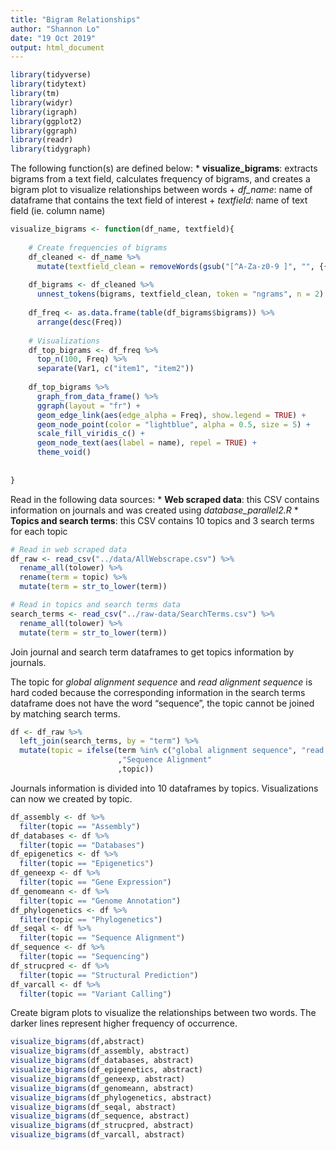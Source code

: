 ```yaml
---
title: "Bigram Relationships"
author: "Shannon Lo"
date: "19 Oct 2019"
output: html_document
---
```


```r
library(tidyverse)
library(tidytext)
library(tm)
library(widyr)
library(igraph)
library(ggplot2)
library(ggraph)
library(readr)
library(tidygraph)
```

The following function(s) are defined below:
  * **visualize_bigrams**: extracts bigrams from a text field, calculates frequency of bigrams, and creates a bigram plot to visualize relationships between words
    + *df_name*: name of dataframe that contains the text field of interest
    + *textfield*: name of text field (ie. column name)
```r
visualize_bigrams <- function(df_name, textfield){
  
    # Create frequencies of bigrams
    df_cleaned <- df_name %>% 
      mutate(textfield_clean = removeWords(gsub("[^A-Za-z0-9 ]", "", {{textfield}}), stop_words$word))
    
    df_bigrams <- df_cleaned %>%
      unnest_tokens(bigrams, textfield_clean, token = "ngrams", n = 2)
    
    df_freq <- as.data.frame(table(df_bigrams$bigrams)) %>% 
      arrange(desc(Freq))
    
    # Visualizations
    df_top_bigrams <- df_freq %>%
      top_n(100, Freq) %>% 
      separate(Var1, c("item1", "item2"))
    
    df_top_bigrams %>%
      graph_from_data_frame() %>%
      ggraph(layout = "fr") +
      geom_edge_link(aes(edge_alpha = Freq), show.legend = TRUE) +
      geom_node_point(color = "lightblue", alpha = 0.5, size = 5) +
      scale_fill_viridis_c() +
      geom_node_text(aes(label = name), repel = TRUE) +
      theme_void()
    
    
}
```

Read in the following data sources:
  * **Web scraped data**: this CSV contains information on journals and was created using *database_parallel2.R*
  * **Topics and search terms**: this CSV contains 10 topics and 3 search terms for each topic
```r
# Read in web scraped data
df_raw <- read_csv("../data/AllWebscrape.csv") %>% 
  rename_all(tolower) %>% 
  rename(term = topic) %>% 
  mutate(term = str_to_lower(term))

# Read in topics and search terms data
search_terms <- read_csv("../raw-data/SearchTerms.csv") %>% 
  rename_all(tolower) %>% 
  mutate(term = str_to_lower(term))
```

Join journal and search term dataframes to get topics information by journals.

The topic for *global alignment sequence* and *read alignment sequence* is hard coded because the corresponding information in the search terms dataframe does not have the word "sequence", the topic cannot be joined by matching search terms.
```r
df <- df_raw %>% 
  left_join(search_terms, by = "term") %>% 
  mutate(topic = ifelse(term %in% c("global alignment sequence", "read alignment sequence")
                        ,"Sequence Alignment"
                        ,topic))
```

Journals information is divided into 10 dataframes by topics. Visualizations can now we created by topic.
```r
df_assembly <- df %>% 
  filter(topic == "Assembly")
df_databases <- df %>% 
  filter(topic == "Databases")
df_epigenetics <- df %>% 
  filter(topic == "Epigenetics")
df_geneexp <- df %>% 
  filter(topic == "Gene Expression")
df_genomeann <- df %>% 
  filter(topic == "Genome Annotation")
df_phylogenetics <- df %>% 
  filter(topic == "Phylogenetics")
df_seqal <- df %>% 
  filter(topic == "Sequence Alignment")
df_sequence <- df %>% 
  filter(topic == "Sequencing")
df_strucpred <- df %>% 
  filter(topic == "Structural Prediction")
df_varcall <- df %>% 
  filter(topic == "Variant Calling")
```

Create bigram plots to visualize the relationships between two words. The darker lines represent higher frequency of occurrence.
```r
visualize_bigrams(df,abstract)
visualize_bigrams(df_assembly, abstract)
visualize_bigrams(df_databases, abstract)
visualize_bigrams(df_epigenetics, abstract)
visualize_bigrams(df_geneexp, abstract)
visualize_bigrams(df_genomeann, abstract)
visualize_bigrams(df_phylogenetics, abstract)
visualize_bigrams(df_seqal, abstract)
visualize_bigrams(df_sequence, abstract)
visualize_bigrams(df_strucpred, abstract)
visualize_bigrams(df_varcall, abstract)
```

